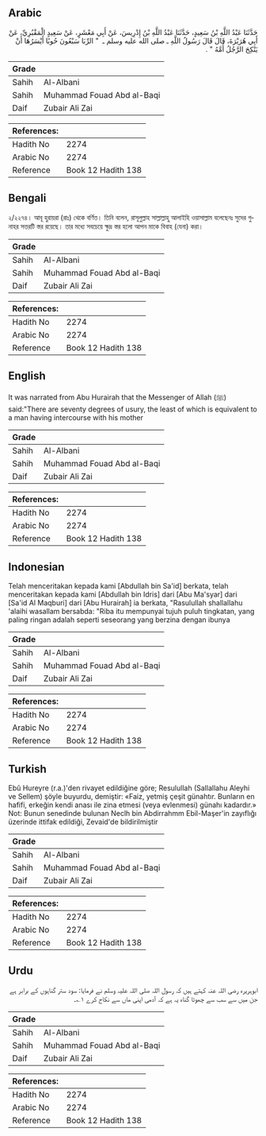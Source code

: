 ## Arabic


<div dir="rtl" lang="ar" style={{fontSize:'larger',backgroundColor:'#f8f9fa',padding:20}}>
حَدَّثَنَا عَبْدُ اللَّهِ بْنُ سَعِيدٍ، حَدَّثَنَا عَبْدُ اللَّهِ بْنُ إِدْرِيسَ، عَنْ أَبِي مَعْشَرٍ، عَنْ سَعِيدٍ الْمَقْبُرِيِّ، عَنْ أَبِي هُرَيْرَةَ، قَالَ قَالَ رَسُولُ اللَّهِ ـ صلى الله عليه وسلم ـ ‏ "‏ الرِّبَا سَبْعُونَ حُوبًا أَيْسَرُهَا أَنْ يَنْكِحَ الرَّجُلُ أُمَّهُ ‏"‏ ‏.‏
</div>
<div style={{backgroundColor:'#f8f9fa',padding:20, marginBottom: 10}}><table> <thead> <tr> <th>Grade</th> <th></th> </tr> </thead> <tbody> <tr><td>Sahih</td><td>Al-Albani</td></tr><tr><td>Sahih</td><td>Muhammad Fouad Abd al-Baqi</td></tr><tr><td>Daif</td><td>Zubair Ali Zai</td></tr></tbody></table><table> <thead> <tr> <th>References:</th> <th></th> </tr> </thead> <tbody><tr><td>Hadith No</td><td>2274</td></tr><tr><td>Arabic No</td><td>2274</td></tr><tr><td>Reference</td><td>Book 12 Hadith 138</td></tr></tbody></table></div>

## Bengali


<div dir="ltr" lang="bn" style={{fontSize:'larger',backgroundColor:'#f8f9fa',padding:20}}>
২/২২৭৪। আবূ হুরায়রা (রাঃ) থেকে বর্ণিত। তিনি বলেন, রাসূলুল্লাহ সাল্লাল্লাহু আলাইহি ওয়াসাল্লাম বলেছেনঃ সুদের গুনাহর সত্তরটি স্তর রয়েছে। তার মধ্যে সবচেয়ে ক্ষুদ্র স্তর হলো আপন মাকে বিবাহ (যেনা) করা।
</div>
<div style={{backgroundColor:'#f8f9fa',padding:20, marginBottom: 10}}><table> <thead> <tr> <th>Grade</th> <th></th> </tr> </thead> <tbody> <tr><td>Sahih</td><td>Al-Albani</td></tr><tr><td>Sahih</td><td>Muhammad Fouad Abd al-Baqi</td></tr><tr><td>Daif</td><td>Zubair Ali Zai</td></tr></tbody></table><table> <thead> <tr> <th>References:</th> <th></th> </tr> </thead> <tbody><tr><td>Hadith No</td><td>2274</td></tr><tr><td>Arabic No</td><td>2274</td></tr><tr><td>Reference</td><td>Book 12 Hadith 138</td></tr></tbody></table></div>

## English


<div dir="ltr" lang="en" style={{fontSize:'larger',backgroundColor:'#f8f9fa',padding:20}}>
It was narrated from Abu Hurairah that the Messenger of Allah (ﷺ) said:"There are seventy degrees of usury, the least of which is equivalent to a man having intercourse with his mother
</div>
<div style={{backgroundColor:'#f8f9fa',padding:20, marginBottom: 10}}><table> <thead> <tr> <th>Grade</th> <th></th> </tr> </thead> <tbody> <tr><td>Sahih</td><td>Al-Albani</td></tr><tr><td>Sahih</td><td>Muhammad Fouad Abd al-Baqi</td></tr><tr><td>Daif</td><td>Zubair Ali Zai</td></tr></tbody></table><table> <thead> <tr> <th>References:</th> <th></th> </tr> </thead> <tbody><tr><td>Hadith No</td><td>2274</td></tr><tr><td>Arabic No</td><td>2274</td></tr><tr><td>Reference</td><td>Book 12 Hadith 138</td></tr></tbody></table></div>

## Indonesian


<div dir="ltr" lang="id" style={{fontSize:'larger',backgroundColor:'#f8f9fa',padding:20}}>
Telah menceritakan kepada kami [Abdullah bin Sa'id] berkata, telah menceritakan kepada kami [Abdullah bin Idris] dari [Abu Ma'syar] dari [Sa'id Al Maqburi] dari [Abu Hurairah] ia berkata, "Rasulullah shallallahu 'alaihi wasallam bersabda: "Riba itu mempunyai tujuh puluh tingkatan, yang paling ringan adalah seperti seseorang yang berzina dengan ibunya
</div>
<div style={{backgroundColor:'#f8f9fa',padding:20, marginBottom: 10}}><table> <thead> <tr> <th>Grade</th> <th></th> </tr> </thead> <tbody> <tr><td>Sahih</td><td>Al-Albani</td></tr><tr><td>Sahih</td><td>Muhammad Fouad Abd al-Baqi</td></tr><tr><td>Daif</td><td>Zubair Ali Zai</td></tr></tbody></table><table> <thead> <tr> <th>References:</th> <th></th> </tr> </thead> <tbody><tr><td>Hadith No</td><td>2274</td></tr><tr><td>Arabic No</td><td>2274</td></tr><tr><td>Reference</td><td>Book 12 Hadith 138</td></tr></tbody></table></div>

## Turkish


<div dir="ltr" lang="tr" style={{fontSize:'larger',backgroundColor:'#f8f9fa',padding:20}}>
Ebû Hureyre (r.a.)'den rivayet edildiğine göre; Resulullah (Sallallahu Aleyhi ve Sellem) şöyle buyurdu, demiştir: «Faiz, yetmiş çeşit günahtır. Bunların en hafifi, erkeğin kendi anası ile zina etmesi (veya evlenmesi) günahı kadardır.» Not: Bunun senedinde bulunan Neclh bin Abdirrahmm Ebil-Maşer'in zayıflığı üzerinde ittifak edildiği, Zevaid'de bildirilmiştir
</div>
<div style={{backgroundColor:'#f8f9fa',padding:20, marginBottom: 10}}><table> <thead> <tr> <th>Grade</th> <th></th> </tr> </thead> <tbody> <tr><td>Sahih</td><td>Al-Albani</td></tr><tr><td>Sahih</td><td>Muhammad Fouad Abd al-Baqi</td></tr><tr><td>Daif</td><td>Zubair Ali Zai</td></tr></tbody></table><table> <thead> <tr> <th>References:</th> <th></th> </tr> </thead> <tbody><tr><td>Hadith No</td><td>2274</td></tr><tr><td>Arabic No</td><td>2274</td></tr><tr><td>Reference</td><td>Book 12 Hadith 138</td></tr></tbody></table></div>

## Urdu


<div dir="rtl" lang="ur" style={{fontSize:'larger',backgroundColor:'#f8f9fa',padding:20}}>
ابوہریرہ رضی اللہ عنہ کہتے ہیں کہ رسول اللہ صلی اللہ علیہ وسلم نے فرمایا: سود ستر گناہوں کے برابر ہے جن میں سے سب سے چھوٹا گناہ یہ ہے کہ آدمی اپنی ماں سے نکاح کرے ۱؎۔
</div>
<div style={{backgroundColor:'#f8f9fa',padding:20, marginBottom: 10}}><table> <thead> <tr> <th>Grade</th> <th></th> </tr> </thead> <tbody> <tr><td>Sahih</td><td>Al-Albani</td></tr><tr><td>Sahih</td><td>Muhammad Fouad Abd al-Baqi</td></tr><tr><td>Daif</td><td>Zubair Ali Zai</td></tr></tbody></table><table> <thead> <tr> <th>References:</th> <th></th> </tr> </thead> <tbody><tr><td>Hadith No</td><td>2274</td></tr><tr><td>Arabic No</td><td>2274</td></tr><tr><td>Reference</td><td>Book 12 Hadith 138</td></tr></tbody></table></div>